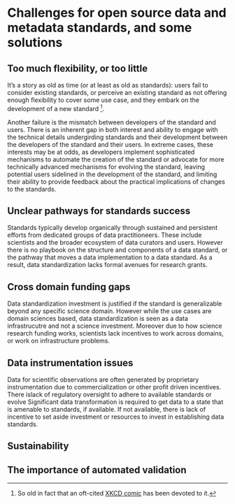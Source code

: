 # Challenges for open source data and metadata standards, and some solutions

## Too much flexibility, or too little

It's a story as old as time (or at least as old as standards): users fail to
consider existing standards, or perceive an existing standard as not offering
enough flexibility to cover some use case, and they embark on the development
of a new standard [^1].

[^1]: So old in fact that an oft-cited [XKCD comic](https://xkcd.com/927/) has
been devoted to it.

Another failure is the mismatch between developers of the standard and users.
There is an inherent gap in both interest and ability to engage with the
technical details undergirding standards and their development between the
developers of the standard and their users. In extreme cases, these interests
may be at odds, as developers implement sophisticated mechanisms to automate
the creation of the standard or advocate for more technically advanced
mechanisms for evolving the standard, leaving potential users sidelined in the
development of the standard, and limiting their ability to provide feedback
about the practical implications of changes to the standards.

## Unclear pathways for standards success

Standards typically develop organically through sustained and persistent efforts from dedicated 
groups of data practitioneers. These include scientists and the broader ecosystem of data curators and users. However there is no playbook on the structure and components of a data standard, or the pathway that moves a data implementation to a data standard. 
As a result, data standardization lacks formal avenues for research grants. 

## Cross domain funding gaps

Data standardization investment is justified if the standard is generalizable beyond any specific science domain. However while the use cases are domain sciences based, data standardization is seen as a data infrastrucutre and not a science investment. Moreover due to how science research funding works, scientists lack incentives to work across domains, or work on infrastructure problems. 

## Data instrumentation issues 

Data for scientific observations are often generated by proprietary instrumentation due to commercialization or other profit driven incentives. There islack of regulatory oversight to adhere to available standards or evolve Significant data transformation is required to get data to a state that is amenable to standards, if available. If not available, there is lack of incentive to set aside investment or resources to invest in establishing data standards. 

## Sustainability

## The importance of automated validation


